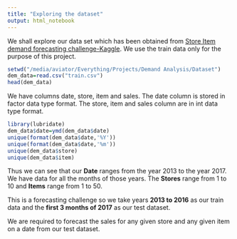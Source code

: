 ```yaml
---
title: "Exploring the dataset"
output: html_notebook
---
```


We shall explore our data set which has been obtained from [Store Item demand forecasting challenge-Kaggle](https://www.kaggle.com/c/demand-forecasting-kernels-only/data). We use the train data only for the purpose of this project.

```r
setwd("/media/aviator/Everything/Projects/Demand Analysis/Dataset")
dem_data=read.csv("train.csv")
head(dem_data)

```

We have columns date, store, item and sales. The date column is stored in factor data type format. The store, item and sales column are in int data type format.

```r
library(lubridate)
dem_data$date=ymd(dem_data$date)
unique(format(dem_data$date,'%Y'))
unique(format(dem_data$date,'%m'))
unique(dem_data$store)
unique(dem_data$item)
```

Thus we can see that our **Date** ranges from the year 2013 to the year 2017. We have data for all the months of those years. The **Stores** range from 1 to 10 and **Items** range from 1 to 50.

This is a forecasting challenge so we take years **2013 to 2016** as our train data and the **first 3 months of 2017** as our test dataset.

We are required to forecast the sales for any given store and any given item on a date from our test dataset. 




















